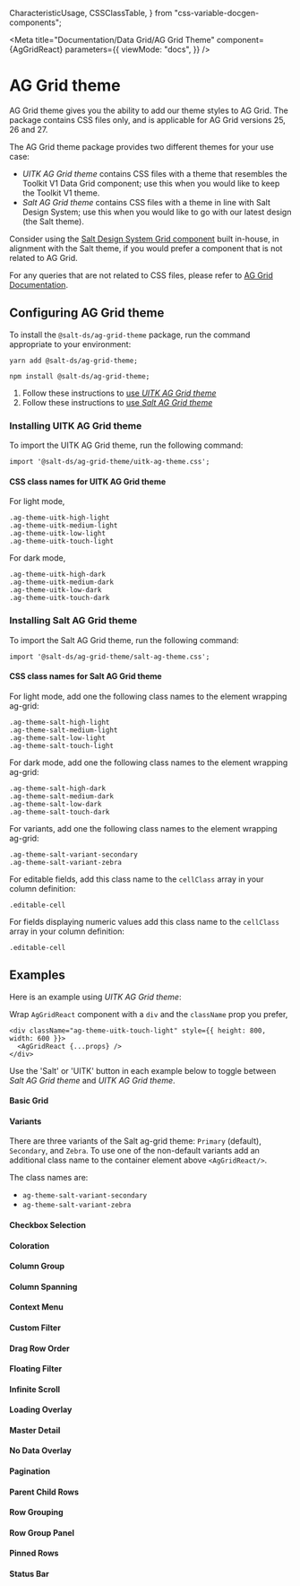   CharacteristicUsage,
  CSSClassTable,
} from "css-variable-docgen-components";

<Meta
  title="Documentation/Data Grid/AG Grid Theme"
  component={AgGridReact}
  parameters={{
    viewMode: "docs",
  }}
/>

# AG Grid theme

AG Grid theme gives you the ability to add our theme styles to AG Grid. The package contains CSS files only, and is applicable for AG Grid versions 25, 26 and 27.

The AG Grid theme package provides two different themes for your use case:

- _UITK AG Grid theme_ contains CSS files with a theme that resembles the Toolkit V1 Data Grid component; use this when you would like to keep the Toolkit V1 theme.
- _Salt AG Grid theme_ contains CSS files with a theme in line with Salt Design System; use this when you would like to go with our latest design (the Salt theme).

Consider using the [Salt Design System Grid component](https://saltdesignsystem-storybook.pages.dev/?path=/docs/documentation-data-grid-data-grid--page) built in-house, in alignment with the Salt theme, if you would prefer a component that is not related to AG Grid.

For any queries that are not related to CSS files, please refer to [AG Grid Documentation](https://www.ag-grid.com/javascript-data-grid/grid-api/).

## Configuring AG Grid theme

To install the `@salt-ds/ag-grid-theme` package, run the command appropriate to your environment:

```
yarn add @salt-ds/ag-grid-theme;
```

```
npm install @salt-ds/ag-grid-theme;
```

1. Follow these instructions to [use _UITK AG Grid theme_](#uitk)
2. Follow these instructions to [use _Salt AG Grid theme_](#salt)

### <a name="uitk"></a>Installing UITK AG Grid theme

To import the UITK AG Grid theme, run the following command:

```
import '@salt-ds/ag-grid-theme/uitk-ag-theme.css';
```

#### CSS class names for UITK AG Grid theme

For light mode,

```
.ag-theme-uitk-high-light
.ag-theme-uitk-medium-light
.ag-theme-uitk-low-light
.ag-theme-uitk-touch-light
```

For dark mode,

```
.ag-theme-uitk-high-dark
.ag-theme-uitk-medium-dark
.ag-theme-uitk-low-dark
.ag-theme-uitk-touch-dark
```

### <a name="salt"></a>Installing Salt AG Grid theme

To import the Salt AG Grid theme, run the following command:

```
import '@salt-ds/ag-grid-theme/salt-ag-theme.css';
```

#### CSS class names for Salt AG Grid theme

For light mode, add one the following class names to the element wrapping ag-grid:

```
.ag-theme-salt-high-light
.ag-theme-salt-medium-light
.ag-theme-salt-low-light
.ag-theme-salt-touch-light
```

For dark mode, add one the following class names to the element wrapping ag-grid:

```
.ag-theme-salt-high-dark
.ag-theme-salt-medium-dark
.ag-theme-salt-low-dark
.ag-theme-salt-touch-dark
```

For variants, add one the following class names to the element wrapping ag-grid:

```
.ag-theme-salt-variant-secondary
.ag-theme-salt-variant-zebra
```

For editable fields, add this class name to the `cellClass` array in your column definition:

```
.editable-cell
```

For fields displaying numeric values add this class name to the `cellClass` array in your column definition:

```
.editable-cell
```

## Examples

Here is an example using _UITK AG Grid theme_:

Wrap `AgGridReact` component with a `div` and the `className` prop you prefer,

```
<div className="ag-theme-uitk-touch-light" style={{ height: 800, width: 600 }}>
  <AgGridReact {...props} />
</div>

```

Use the 'Salt' or 'UITK' button in each example below to toggle between _Salt AG Grid theme_ and _UITK AG Grid theme_.

#### Basic Grid

<Canvas>
  <Story id="data-grid-ag-grid-theme--basic-grid" />
</Canvas>

#### Variants

There are three variants of the Salt ag-grid theme: `Primary` (default), `Secondary`, and `Zebra`. To use one of the non-default variants add an additional class name to the container element above `<AgGridReact/>`.

The class names are:

- `ag-theme-salt-variant-secondary`
- `ag-theme-salt-variant-zebra`

<Canvas>
  <Story id="data-grid-ag-grid-theme--variants" />
</Canvas>

#### Checkbox Selection

<Canvas>
  <Story id="data-grid-ag-grid-theme--checkbox-selection" />
</Canvas>

#### Coloration

<Canvas>
  <Story id="data-grid-ag-grid-theme--coloration" />
</Canvas>

#### Column Group

<Canvas>
  <Story id="data-grid-ag-grid-theme--column-group" />
</Canvas>

#### Column Spanning

<Canvas>
  <Story id="data-grid-ag-grid-theme--column-spanning" />
</Canvas>

#### Context Menu

<Canvas>
  <Story id="data-grid-ag-grid-theme--context-menu" />
</Canvas>

#### Custom Filter

<Canvas>
  <Story id="data-grid-ag-grid-theme--custom-filter" />
</Canvas>

#### Drag Row Order

<Canvas>
  <Story id="data-grid-ag-grid-theme--drag-row-order" />
</Canvas>

#### Floating Filter

<Canvas>
  <Story id="data-grid-ag-grid-theme--floating-filter" />
</Canvas>

#### Infinite Scroll

<Canvas>
  <Story id="data-grid-ag-grid-theme--infinite-scroll" />
</Canvas>

#### Loading Overlay

<Canvas>
  <Story id="data-grid-ag-grid-theme--loading-overlay" />
</Canvas>

#### Master Detail

<Canvas>
  <Story id="data-grid-ag-grid-theme--master-detail" />
</Canvas>

#### No Data Overlay

<Canvas>
  <Story id="data-grid-ag-grid-theme--no-data-overlay" />
</Canvas>

#### Pagination

<Canvas>
  <Story id="data-grid-ag-grid-theme--pagination" />
</Canvas>

#### Parent Child Rows

<Canvas>
  <Story id="data-grid-ag-grid-theme--parent-child-rows" />
</Canvas>

#### Row Grouping

<Canvas>
  <Story id="data-grid-ag-grid-theme--row-grouping" />
</Canvas>

#### Row Group Panel

<Canvas>
  <Story id="data-grid-ag-grid-theme--row-group-panel" />
</Canvas>

#### Pinned Rows

<Canvas>
  <Story id="data-grid-ag-grid-theme--pinned-rows" />
</Canvas>

#### Status Bar

<Canvas>
  <Story id="data-grid-ag-grid-theme--status-bar" />
</Canvas>

